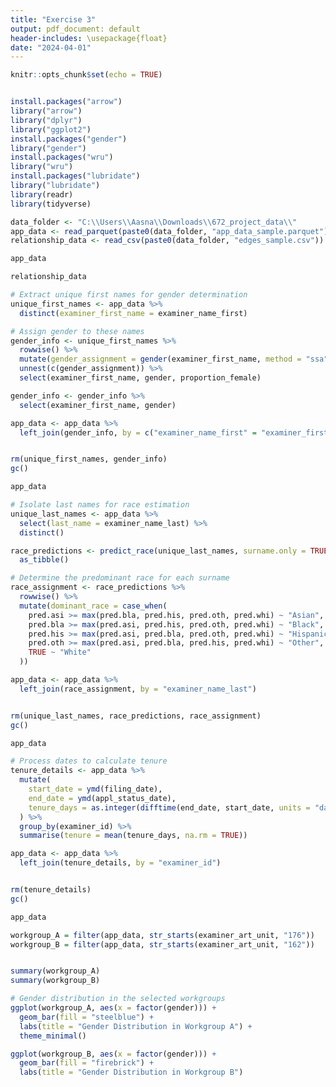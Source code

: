```yaml
---
title: "Exercise 3"
output: pdf_document: default
header-includes: \usepackage{float}
date: "2024-04-01" 
--- 
```



```r
knitr::opts_chunk$set(echo = TRUE)


install.packages("arrow")
library("arrow") 
library("dplyr") 
library("ggplot2") 
install.packages("gender")
library("gender")
install.packages("wru")
library("wru") 
install.packages("lubridate")
library("lubridate") 
library(readr)
library(tidyverse)

```

```r
data_folder <- "C:\\Users\\Aasna\\Downloads\\672_project_data\\"
app_data <- read_parquet(paste0(data_folder, "app_data_sample.parquet"))
relationship_data <- read_csv(paste0(data_folder, "edges_sample.csv"))

```


```r
app_data

```

```r

relationship_data

```

```r
# Extract unique first names for gender determination
unique_first_names <- app_data %>%
  distinct(examiner_first_name = examiner_name_first)

# Assign gender to these names
gender_info <- unique_first_names %>%
  rowwise() %>%
  mutate(gender_assignment = gender(examiner_first_name, method = "ssa")) %>%
  unnest(c(gender_assignment)) %>%
  select(examiner_first_name, gender, proportion_female)

gender_info <- gender_info %>%
  select(examiner_first_name, gender)

app_data <- app_data %>%
  left_join(gender_info, by = c("examiner_name_first" = "examiner_first_name"))


rm(unique_first_names, gender_info)
gc()

app_data
```


```r

# Isolate last names for race estimation
unique_last_names <- app_data %>%
  select(last_name = examiner_name_last) %>%
  distinct()

race_predictions <- predict_race(unique_last_names, surname.only = TRUE) %>%
  as_tibble()

# Determine the predominant race for each surname
race_assignment <- race_predictions %>%
  rowwise() %>%
  mutate(dominant_race = case_when(
    pred.asi >= max(pred.bla, pred.his, pred.oth, pred.whi) ~ "Asian",
    pred.bla >= max(pred.asi, pred.his, pred.oth, pred.whi) ~ "Black",
    pred.his >= max(pred.asi, pred.bla, pred.oth, pred.whi) ~ "Hispanic",
    pred.oth >= max(pred.asi, pred.bla, pred.his, pred.whi) ~ "Other",
    TRUE ~ "White"
  ))

app_data <- app_data %>%
  left_join(race_assignment, by = "examiner_name_last")


rm(unique_last_names, race_predictions, race_assignment)
gc()

app_data
```



```r

# Process dates to calculate tenure
tenure_details <- app_data %>%
  mutate(
    start_date = ymd(filing_date),
    end_date = ymd(appl_status_date),
    tenure_days = as.integer(difftime(end_date, start_date, units = "days"))
  ) %>%
  group_by(examiner_id) %>%
  summarise(tenure = mean(tenure_days, na.rm = TRUE))

app_data <- app_data %>%
  left_join(tenure_details, by = "examiner_id")


rm(tenure_details)
gc()

app_data
```
```r

workgroup_A = filter(app_data, str_starts(examiner_art_unit, "176"))
workgroup_B = filter(app_data, str_starts(examiner_art_unit, "162"))


summary(workgroup_A)
summary(workgroup_B)

```
```r
# Gender distribution in the selected workgroups
ggplot(workgroup_A, aes(x = factor(gender))) +
  geom_bar(fill = "steelblue") +
  labs(title = "Gender Distribution in Workgroup A") +
  theme_minimal()

ggplot(workgroup_B, aes(x = factor(gender))) +
  geom_bar(fill = "firebrick") +
  labs(title = "Gender Distribution in Workgroup B")

  
```
